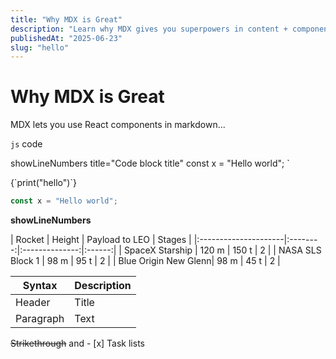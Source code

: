 ```yaml
---
title: "Why MDX is Great"
description: "Learn why MDX gives you superpowers in content + component workflows."
publishedAt: "2025-06-23"
slug: "hello"
---
```


# Why MDX is Great

MDX lets you use React components in markdown...

`js` code

showLineNumbers title="Code block title"
const x = "Hello world";
`

<CodeBlock language="python" showLineNumbers>
  {`print("hello")`}
</CodeBlock>

```js **showLineNumbers** title="Code block title"
const x = "Hello world";
```

**showLineNumbers**

<Frame align="center" caption="Table inside a frame with a caption">
  | Rocket | Height | Payload to LEO | Stages |
  |:---------------------|:--------:|:--------------:|:------:| | SpaceX
  Starship | 120 m | 150 t | 2 | | NASA SLS Block 1 | 98 m | 95 t | 2 | | Blue
  Origin New Glenn| 98 m | 45 t | 2 |
</Frame>

| Syntax    | Description |
| --------- | ----------- |
| Header    | Title       |
| Paragraph | Text        |

~~Strikethrough~~ and - [x] Task lists

